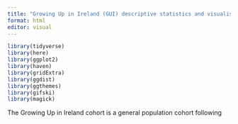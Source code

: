 ```yaml
---
title: "Growing Up in Ireland (GUI) descriptive statistics and visualisation"
format: html
editor: visual
---
```


```r
library(tidyverse)
library(here)
library(ggplot2)
library(haven)
library(gridExtra)
library(ggdist)
library(ggthemes)
library(gifski)
library(magick)
```

The Growing Up in Ireland cohort is a general population cohort following
